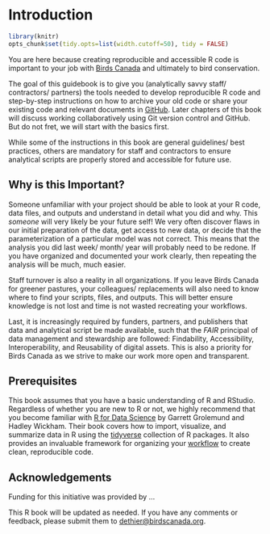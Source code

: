# Introduction {#Intro1}

```r

library(knitr)
opts_chunk$set(tidy.opts=list(width.cutoff=50), tidy = FALSE)

```

You are here because creating reproducible and accessible R code is important to your job with [Birds Canada](https://www.birdscanada.org/) and ultimately to bird conservation.

The goal of this guidebook is to give you (analytically savvy staff/ contractors/ partners) the tools needed to develop reproducible R code and step-by-step instructions on how to archive your old code or share your existing code and relevant documents in [GitHub](https://github.com/). Later chapters of this book will discuss working collaboratively using Git version control and GitHub. But do not fret, we will start with the basics first.

While some of the instructions in this book are general guidelines/ best practices, others are mandatory for staff and contractors to ensure analytical scripts are properly stored and accessible for future use.

## Why is this Important? {#intro1.1}

Someone unfamiliar with your project should be able to look at your R code, data files, and outputs and understand in detail what you did and why. This *someone* will very likely be your future self! We very often discover flaws in our initial preparation of the data, get access to new data, or decide that the parameterization of a particular model was not correct. This means that the analysis you did last week/ month/ year will probably need to be redone. If you have organized and documented your work clearly, then repeating the analysis will be much, much easier.

Staff turnover is also a reality in all organizations. If you leave Birds Canada for greener pastures, your colleagues/ replacements will also need to know where to find your scripts, files, and outputs. This will better ensure knowledge is not lost and time is not wasted recreating your workflows.

Last, it is increasingly required by funders, partners, and publishers that data and analytical script be made available, such that the *FAIR* principal of data management and stewardship are followed: Findability, Accessibility, Interoperability, and Reusability of digital assets. This is also a priority for Birds Canada as we strive to make our work more open and transparent.

## Prerequisites {#intro1.2}

This book assumes that you have a basic understanding of R and RStudio. Regardless of whether you are new to R or not, we highly recommend that you become familiar with [R for Data Science](http://r4ds.had.co.nz/) by Garrett Grolemund and Hadley Wickham. Their book covers how to import, visualize, and summarize data in R using the [tidyverse](https://www.tidyverse.org/) collection of R packages. It also provides an invaluable framework for organizing your [workflow](http://r4ds.had.co.nz/workflow-projects.html) to create clean, reproducible code.

## Acknowledgements {#intro1.3}

Funding for this initiative was provided by ...

This R book will be updated as needed. If you have any comments or feedback, please submit them to [dethier\@birdscanada.org](mailto:dethier@birdscanada.org){.email}.
